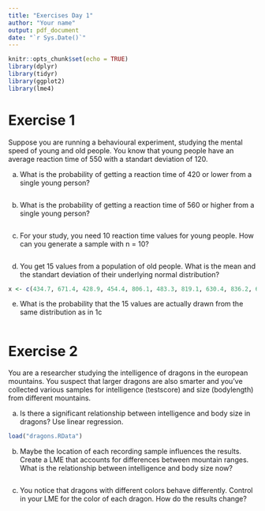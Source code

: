---
title: "Exercises Day 1"
author: "Your name"
output: pdf_document
date: "`r Sys.Date()`"
---

```{r setup, include=FALSE}
knitr::opts_chunk$set(echo = TRUE)
library(dplyr)
library(tidyr)
library(ggplot2)
library(lme4)

```


# Exercise 1

Suppose you are running a behavioural experiment, studying the mental speed of young and old people. You know that young people have an average reaction time of 550 with a standart deviation of 120.

a) What is the probability of getting a reaction time of 420 or lower from a single young person?

```{r Ex1a, include=TRUE}


```
b) What is the probability of getting a reaction time of 560 or higher from a single young person?
```{r Ex1b, include=TRUE}


```

c) For your study, you need 10 reaction time values for young people. How can you generate a sample with n = 10?
```{r Ex1c, include=TRUE}

```

d) You get 15 values from a population of old people. What is the mean and the standart deviation of their underlying normal distribution?
```{r Ex1d, include=TRUE}
x <- c(434.7, 671.4, 428.9, 454.4, 806.1, 483.3, 819.1, 630.4, 836.2, 661.4, 511.7, 507.2, 568.0, 707.9, 621.7)

```

e) What is the probability that the 15 values are actually drawn from the same distribution as in 1c
```{r Ex1e, include=TRUE}


```

# Exercise 2

You are a researcher studying the intelligence of dragons in the european mountains. You suspect that larger dragons are also smarter and you've collected various samples for intelligence (testscore) and size (bodylength) from different mountains.

a) Is there a significant relationship between intelligence and body size in dragons? Use linear regression.

```{r Ex2a, include=TRUE}
load("dragons.RData")


```

b) Maybe the location of each recording sample influences the results. Create a LME that accounts for differences between mountain ranges. What is the relationship between intelligence and body size now?

```{r Ex2b, include=TRUE}


```

c) You notice that dragons with different colors behave differently. Control in your LME for the color of each dragon. How do the results change?

```{r Ex2c, include=TRUE}


```